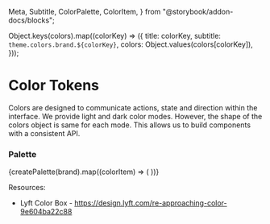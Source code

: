   Meta,
  Subtitle,
  ColorPalette,
  ColorItem,
} from "@storybook/addon-docs/blocks";

<Meta title="Foundations/Design Tokens/Color" />

  Object.keys(colors).map((colorKey) => ({
    title: colorKey,
    subtitle: `theme.colors.brand.${colorKey}`,
    colors: Object.values(colors[colorKey]),
  }));

# Color Tokens

<Subtitle>
  Colors are designed to communicate actions, state and direction within the
  interface. We provide light and dark color modes. However, the shape of the
  colors object is same for each mode. This allows us to build components with a
  consistent API.
</Subtitle>

### Palette

<ColorPalette>
  {createPalette(brand).map((colorItem) => (
    <ColorItem key={colorItem.title} {...colorItem} />
  ))}
</ColorPalette>

Resources:

- Lyft Color Box - https://design.lyft.com/re-approaching-color-9e604ba22c88
